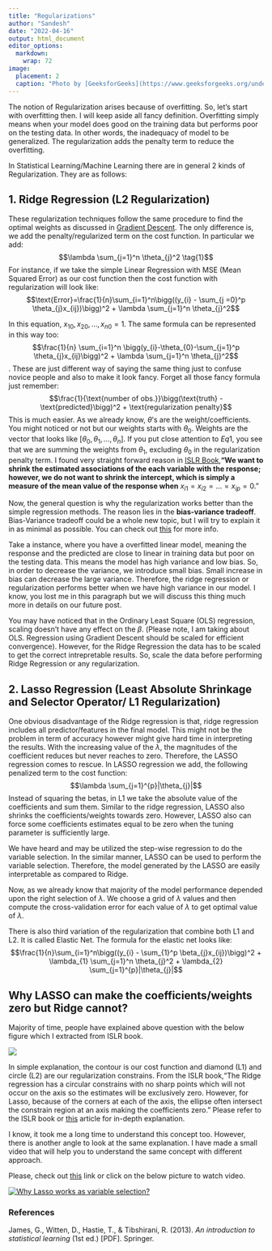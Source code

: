 ```yaml
---
title: "Regularizations"
author: "Sandesh"
date: "2022-04-16"
output: html_document
editor_options: 
  markdown: 
    wrap: 72
image:
  placement: 2
  caption: "Photo by [GeeksforGeeks](https://www.geeksforgeeks.org/underfitting-and-overfitting-in-machine-learning/)"
---
```


The notion of Regularization arises because of overfitting. So, let's
start with overfitting then. I will keep aside all fancy definition.
Overfitting simply means when your model does good on the training data
but performs poor on the testing data. In other words, the inadequacy of
model to be generalized. The regularization adds the penalty term to
reduce the overfitting.

In Statistical Learning/Machine Learning there are in general 2 kinds of
Regularization. They are as follows:

## 1. Ridge Regression (L2 Regularization)

These regularization techniques follow the same procedure to find the optimal weights
as discussed in [Gradient Descent](https://sharmajee499.netlify.app/post/gradient_multiple_regression/){target="_blank"}.
The only difference is, we add the penalty/regularized term on the cost
function. In particular we add:
$$\lambda \sum_{j=1}^n \theta_{j}^2 \tag{1}$$For instance, if we take
the simple Linear Regression with MSE (Mean Squared Error) as our cost
function then the cost function with regularization will look like:
$$\text{Error}=\frac{1}{n}\sum_{i=1}^n\bigg((y_{i} - \sum_{j =0}^p \theta_{j}x_{ij})\bigg)^2 + \lambda \sum_{j=1}^n \theta_{j}^2$$

In this equation, ${x_{10}, x_{20}, \ldots, x_{n0} = 1}$. The same
formula can be represented in this way too:
$$\frac{1}{n} \sum_{i=1}^n \bigg(y_{i}-\theta_{0}-\sum_{j=1}^p \theta_{j}x_{ij}\bigg)^2 + \lambda \sum_{j=1}^n \theta_{j}^2$$.
These are just different way of saying the same thing just to confuse
novice people and also to make it look fancy. Forget all those fancy
formula just remember:
$$\frac{1}{\text{number of obs.}}\bigg(\text{truth} - \text{predicted}\bigg)^2 + \text{regularization penalty}$$
This is much easier. As we already know, $\theta$'s are the
weight/coefficients. You might noticed or not but our weights starts
with $\theta_{0}$. Weights are the vector that looks like
$[\theta_{0},\theta_{1},\ldots,\theta_{n}]$. If you put close attention
to $Eq1$, you see that we are summing the weights from $\theta_{1}$,
excluding $\theta_{0}$ in the regularization penalty term. I found very straight forward reason in [ISLR
Book](https://www.statlearning.com/){target="_blank"},**"We want
to shrink the estimated associations of the each variable with the
response; however, we do not want to shrink the intercept, which is
simply a measure of the mean value of the response when**
$x_{i1} = x_{i2} = \ldots = x_{ip} = 0$."

Now, the general question is why the regularization works better than
the simple regression methods. The reason lies in the **bias-variance
tradeoff**. Bias-Variance tradeoff could be a whole new topic, but I
will try to explain it in as minimal as possible. You can check out
[this](https://www.youtube.com/watch?v=EuBBz3bI-aA){target="_blank"} for
more info.

Take a instance, where you have a overfitted linear model, meaning the
response and the predicted are close to linear in training data but poor
on the testing data. This means the model has high variance and low
bias. So, in order to decrease the variance, we introduce small bias.
Small increase in bias can decrease the large variance. Therefore, the
ridge regression or regularization performs better when we have high
variance in our model. I know, you lost me in this paragraph but we will
discuss this thing much more in details on our future post.

You may have noticed that in the Ordinary Least Square (OLS) regression,
scaling doesn't have any effect on the $\beta$. (Please note, I am
taking about OLS. Regression using Gradient Descent should be scaled for
efficient convergence). However, for the Ridge Regression the data has
to be scaled to get the correct intrepretable results. So, scale the
data before performing Ridge Regression or any regularization.

## 2. Lasso Regression (Least Absolute Shrinkage and Selector Operator/ L1 Regularization)

One obvious disadvantage of the Ridge regression is that, ridge
regression includes all predictor/features in the final model. This
might not be the problem in term of accuracy however might give hard
time in interpreting the results. With the increasing value of the
$\lambda$, the magnitudes of the coefficient reduces but never reaches
to zero. Therefore, the LASSO regression comes to rescue. In LASSO
regression we add, the following penalized term to the cost function:
$$\lambda \sum_{j=1}^{p}|\theta_{j}|$$Instead of squaring the betas, in
L1 we take the absolute value of the coefficients and sum them. Similar
to the ridge regression, LASSO also shrinks the coefficients/weights
towards zero. However, LASSO also can force some coefficients estimates
equal to be zero when the tuning parameter is sufficiently large.

We have heard and may be utilized the step-wise regression to do the
variable selection. In the similar manner, LASSO can be used to perform
the variable selection. Therefore, the model generated by the LASSO are
easily interpretable as compared to Ridge.

Now, as we already know that majority of the model performance depended
upon the right selection of $\lambda$. We choose a grid of $\lambda$
values and then compute the cross-validation error for each value of
$\lambda$ to get optimal value of $\lambda$.

There is also third variation of the regularization that combine both L1
and L2. It is called Elastic Net. The formula for the elastic net looks
like:
$$\frac{1}{n}\sum_{i=1}^n\bigg((y_{i} - \sum_{1}^p \beta_{j}x_{ij})\bigg)^2 + \lambda_{1} \sum_{j=1}^n \theta_{j}^2 + \lambda_{2} \sum_{j=1}^{p}|\theta_{j}|$$

## Why LASSO can make the coefficients/weights zero but Ridge cannot?

Majority of time, people have explained above question with the below
figure which I extracted from ISLR book.

![](img.png)

In simple explanation, the contour is our cost function and diamond (L1)
and circle (L2) are our regularization constrains. From the ISLR
book,"The Ridge regression has a circular constrains with no sharp
points which will not occur on the axis so the estimates will be
exclusively zero. However, for Lasso, because of the corners at each of
the axis, the ellipse often intersect the constrain region at an axis
making the coefficients zero." Please refer to the ISLR book or
[this](https://explained.ai/regularization/constraints.html) article for
in-depth explanation.

I know, it took me a long time to understand this concept too. However,
there is another angle to look at the same explanation. I have made a
small video that will help you to understand the same concept with
different approach.

Please, check out [this](https://youtu.be/W1R33bGYaTA){target="\"_blank"} link or click on the below
picture to watch video. 

[![Why Lasso works as variable selection?](regula_thumbnail.png)](https://youtu.be/W1R33bGYaTA)

### References

James, G., Witten, D., Hastie, T., & Tibshirani, R. (2013). *An
introduction to statistical learning* (1st ed.) [PDF]. Springer.
